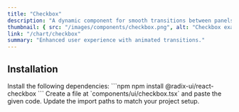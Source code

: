 ```yaml
---
title: "Checkbox"
description: "A dynamic component for smooth transitions between panels."
thumbnail: { src: "/images/components/checkbox.png", alt: "Checkbox example" }
link: "/chart/checkbox"
summary: "Enhanced user experience with animated transitions."
---
```


<ComponentPreview name="checkbox-demo" />

## Installation

<Steps>

<Step>
Install the following dependencies:
</Step>
```npm
npm install @radix-ui/react-checkbox
```

<Step>
Create a file at `components/ui/checkbox.tsx` and paste the given code.  
</Step>

<CollapsibleSource name="checkbox" />

<Step>
Update the import paths to match your project setup.
</Step>

</Steps>